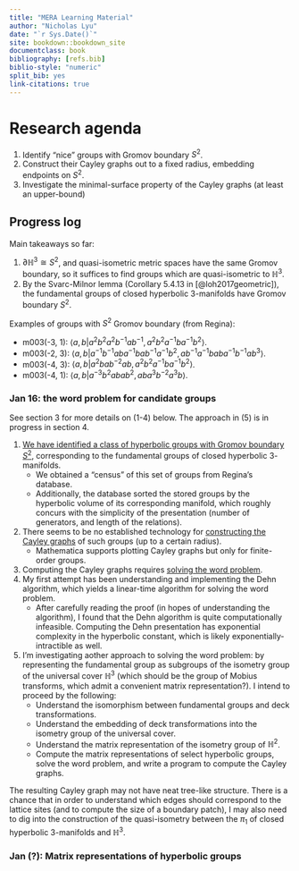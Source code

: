```yaml
---
title: "MERA Learning Material"
author: "Nicholas Lyu"
date: "`r Sys.Date()`"
site: bookdown::bookdown_site
documentclass: book
bibliography: [refs.bib]
biblio-style: "numeric"
split_bib: yes
link-citations: true
---
```


\usepackage{cancel}
\usepackage{amsmath}
\usepackage{bm}
\newcommand{\pd}[1]{\partial_{#1}}

\newcommand{\mbb}{\mathbb}
\newcommand{\mbf}{\mathbf}
\newcommand{\mb}{\boldsymbol}
\newcommand{\mrm}{\mathrm}
\newcommand{\mca}{\mathcal}
\newcommand{\mfk}{\mathfrak}
\newcommand{\tr}{\mrm{tr}} 
\newcommand{\df}{\dfrac}
\newcommand{\la}{\langle}
\newcommand{\ra}{\rangle}
\newcommand{\dag}{\dagger}

\newcommand{\Cl}{\mca C}
\newcommand{\Gr}{\mca G}
\newcommand{\Pf}{\mrm{Pf}}
\newcommand{\Pa}{\mca P}
\newcommand{\R}{\mbb R}
\newcommand{\C}{\mbb C}
\newcommand{\N}{\mbb N}
\newcommand{\F}{\mbb F}
\newcommand{\supp}{\mrm{supp}}

\newcommand{\poly}{\mrm{poly}}
\newcommand{\ot}{\otimes}

# Research agenda 

1. Identify "nice" groups with Gromov boundary $S^2$. 
2. Construct their Cayley graphs out to a fixed radius, 
    embedding endpoints on $S^2$. 
3. Investigate the minimal-surface property of the Cayley graphs 
    (at least an upper-bound) 

## Progress log {-}

Main takeaways so far: 

1. $\partial \mbb H^3\cong S^2$, and quasi-isometric metric spaces have 
    the same Gromov boundary, so it suffices to find groups which are 
    quasi-isometric to $\mbb H^3$. 
2. By the Svarc-Milnor lemma (Corollary 5.4.13 in [@loh2017geometric]), 
    the fundamental groups of closed hyperbolic 3-manifolds have Gromov boundary $S^2$. 

Examples of groups with $S^2$ Gromov boundary (from Regina): 

- m003(-3, 1): $\la a, b| a^2b^2a^2b^{-1}ab^{-1}, a^2b^2a^{-1}ba^{-1}b^2\ra$. 
- m003(-2, 3): $\la a, b|a^{-1}b^{-1}aba^{-1}bab^{-1}a^{-1}b^2, ab^{-1}a^{-1}baba^{-1}b^{-1}ab^3\ra$. 
- m003(-4, 3): $\la a, b|a^2bab^{-2}ab, a^2b^2a^{-1}ba^{-1}b^2\ra$. 
- m003(-4, 1): $\la a, b|a^{-3}b^2abab^2, aba^3b^{-2}a^3b\ra$. 

### Jan 16: the word problem for candidate groups {-}

See section 3 for more details on (1-4) below. 
The approach in (5) is in progress in section 4. 

1. <u>We have identified a class of hyperbolic groups with Gromov boundary $S^2$</u>, 
    corresponding to the fundamental groups of closed hyperbolic $3$-manifolds. 
    - We obtained a "census" of this set of groups from Regina's database. 
    - Additionally, the database sorted the stored groups by the hyperbolic volume 
    of its corresponding manifold, which roughly concurs with the simplicity of the presentation 
    (number of generators, and length of the relations). 
2. There seems to be no established technology for 
    <u>constructing the Cayley graphs</u> of such groups (up to a certain radius). 
    - Mathematica supports plotting Cayley graphs but only for finite-order groups. 
3. Computing the Cayley graphs requires <u>solving the word problem</u>.  
4. My first attempt has been understanding and implementing the Dehn algorithm, 
    which yields a linear-time algorithm for solving the word problem. 
    - After carefully reading the proof (in hopes of understanding the algorithm), 
    I found that the Dehn algorithm is quite computationally infeasible. 
    Computing the Dehn presentation has exponential complexity in the hyperbolic constant, 
    which is likely exponentially-intractible as well. 
5. I'm investigating aother approach to solving the word problem: 
    by representing the fundamental group as subgroups of the isometry group of 
    the universal cover $\mbb H^3$ (which should be the group of Mobius transforms, 
    which admit a convenient matrix representation?). 
    I intend to proceed by the following: 
    - Understand the isomorphism between fundamental groups and deck transformations. 
    - Understand the embedding of deck transformations into the isometry 
    group of the universal cover. 
    - Understand the matrix representation of the isometry group of $\mbb H^2$. 
    - Compute the matrix representations of select hyperbolic groups, solve the 
    word problem, and write a program to compute the Cayley graphs. 

The resulting Cayley graph may not have neat tree-like structure. 
There is a chance that in order to understand which edges should correspond to 
the lattice sites (and to compute the size of a boundary patch), 
I may also need to dig into the construction of the quasi-isometry 
between the $\pi_1$ of closed hyperbolic $3$-manifolds and $\mbb H^3$. 

### Jan (?): Matrix representations of hyperbolic groups {-}